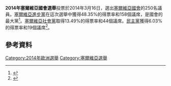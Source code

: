 {{expand|time=2015-12-14T10:06:58+00:00}}
'''2014年塞爾維亞國會選舉'''投票於2014年3月16日，選出[[塞爾維亞國會|塞爾維亞國會]]的250名議員。[[塞爾維亞進步黨|塞爾維亞進步黨]]在這次選舉中獲得48.35%的得票率和158個議席，是國會的最大黨<ref>{{cite news |url=http://news.sky.com/story/1226976/serbia-election-progressive-party-wins-poll |title=Serbia Election: Progressive Party 'Wins Poll' |publisher=Sky news |date=16 March 2014 |accessdate=2015-12-12 |archive-date=2016-03-04 |archive-url=https://web.archive.org/web/20160304061958/http://news.sky.com/story/1226976/serbia-election-progressive-party-wins-poll |dead-url=no }}</ref>。[[塞爾維亞社會黨|塞爾維亞社會黨]]取得13.49%的得票率和44個議席。[[民主黨_(塞爾維亞)|民主黨]]獲得6.03%的得票率和19個議席<ref>{{cite news |url=http://www.b92.net/eng/news/politics.php?yyyy=2014&mm=03&dd=17&nav_id=89668 |title=Parties left out of parliament "unlikely to survive" |publisher=B92 |date=March 17, 2014 |accessdate=2015-12-12 |archive-date=2015-09-23 |archive-url=https://web.archive.org/web/20150923230714/http://www.b92.net/eng/news/politics.php?yyyy=2014&mm=03&dd=17&nav_id=89668 |dead-url=no }}</ref>。
==參考資料==
{{reflist|30em}}

{{塞爾維亞選舉}}
[[Category:2014年歐洲選舉|Category:2014年歐洲選舉]]
[[Category:塞爾維亞選舉|Category:塞爾維亞選舉]]